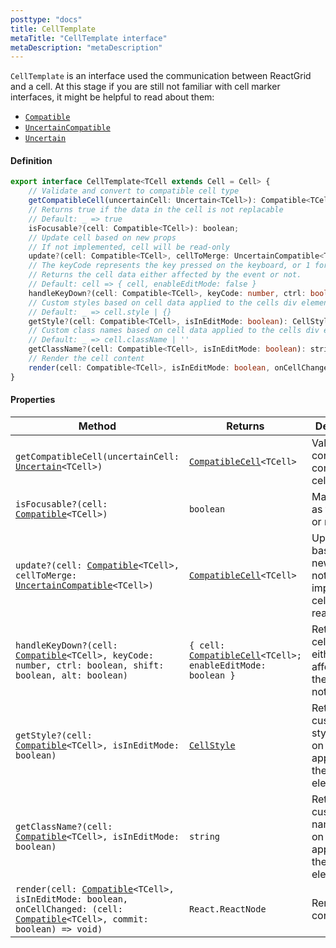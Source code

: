 ```yaml
---
posttype: "docs"
title: CellTemplate
metaTitle: "CellTemplate interface"
metaDescription: "metaDescription"
---
```


`CellTemplate` is an interface used the communication between ReactGrid and a cell.
At this stage if you are still not familiar with cell marker interfaces, it might be helpful to read about them:
* [`Compatible`](/docs/3.0/7-api/1-types/1-compatible-cell/)
* [`UncertainCompatible`](/docs/3.0/7-api/1-types/3-uncertain-compatible-cell/)
* [`Uncertain`](/docs/3.0/7-api/1-types/2-uncertain-cell/)

#### Definition
```ts
export interface CellTemplate<TCell extends Cell = Cell> {
    // Validate and convert to compatible cell type
    getCompatibleCell(uncertainCell: Uncertain<TCell>): Compatible<TCell>;
    // Returns true if the data in the cell is not replacable
    // Default: _ => true
    isFocusable?(cell: Compatible<TCell>): boolean;
    // Update cell based on new props
    // If not implemented, cell will be read-only
    update?(cell: Compatible<TCell>, cellToMerge: UncertainCompatible<TCell>): Compatible<TCell>;
    // The keyCode represents the key pressed on the keyboard, or 1 for a pointer event (double click).
    // Returns the cell data either affected by the event or not.
    // Default: cell => { cell, enableEditMode: false }
    handleKeyDown?(cell: Compatible<TCell>, keyCode: number, ctrl: boolean, shift: boolean, alt: boolean): { cell: Compatible<TCell>; enableEditMode: boolean };
    // Custom styles based on cell data applied to the cells div element
    // Default: _ => cell.style | {}
    getStyle?(cell: Compatible<TCell>, isInEditMode: boolean): CellStyle;
    // Custom class names based on cell data applied to the cells div element
    // Default: _ => cell.className | ''
    getClassName?(cell: Compatible<TCell>, isInEditMode: boolean): string;
    // Render the cell content
    render(cell: Compatible<TCell>, isInEditMode: boolean, onCellChanged: (cell: Compatible<TCell>, commit: boolean) => void): React.ReactNode;
}
```

#### Properties

| Method                                                                                                                                                                                                                            | Returns                                                                                                           | Description           |
| -----------                                                                                                                                                                                                                       | -------                                                                                                           | -----------           |
| `getCompatibleCell(uncertainCell: `[`Uncertain`](/docs/3.0/7-api/1-types/2-uncertain-cell/)`<TCell>)`                                                                                                                             | [`CompatibleCell`](/docs/3.0/7-api/1-types/1-compatible-cell/)`<TCell>`                                           | Validate and convert to compatible cell type |
| `isFocusable?(cell: `[`Compatible`](/docs/3.0/7-api/1-types/1-compatible-cell/)`<TCell>)`                                                                                                                                         | `boolean`                                                                                                         | Marking cell as focusable or not      |
| `update?(cell: `[`Compatible`](/docs/3.0/7-api/1-types/1-compatible-cell/)`<TCell>, cellToMerge: `[`UncertainCompatible`](/docs/3.0/7-api/1-types/3-uncertain-compatible-cell/)`<TCell>)`                                         | [`CompatibleCell`](/docs/3.0/7-api/1-types/1-compatible-cell/)`<TCell>`                                           | Update cell based on new props, if not implemented, cell will be read-only |
| `handleKeyDown?(cell: `[`Compatible`](/docs/3.0/7-api/1-types/1-compatible-cell/)`<TCell>, keyCode: number, ctrl: boolean, shift: boolean, alt: boolean)`                                                                         | `{ cell: `[`CompatibleCell`](/docs/3.0/7-api/1-types/1-compatible-cell/)`<TCell>; enableEditMode: boolean }`      | Returns the cell data either affected by the event or not. |
| `getStyle?(cell: `[`Compatible`](/docs/3.0/7-api/1-types/1-compatible-cell/)`<TCell>, isInEditMode: boolean)`                                                                                                                     | [`CellStyle`](/docs/3.0/7-api/0-interfaces/7-cell-style/)                                                         | Returns custom styles based on cell data applied to the cells `div` element |
| `getClassName?(cell: `[`Compatible`](/docs/3.0/7-api/1-types/1-compatible-cell/)`<TCell>, isInEditMode: boolean)`                                                                                                                 | `string`                                                                                                          | Returns custom class names based on cell data applied to the cells `div` element |
| `render(cell: `[`Compatible`](/docs/3.0/7-api/1-types/1-compatible-cell/)`<TCell>, isInEditMode: boolean, onCellChanged: (cell: `[`Compatible`](/docs/3.0/7-api/1-types/1-compatible-cell/)`<TCell>, commit: boolean) => void)`   | `React.ReactNode`                                                                                                 | Renders cell content | 